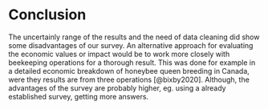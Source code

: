 # Conclusion

The uncertainly range of the results and the need of data cleaning did show some disadvantages of our survey. An alternative approach for evaluating the economic values or impact would be to work more closely with beekeeping operations for a thorough result. This was done for example in a detailed economic breakdown of honeybee queen breeding in Canada, were they results are from three operations [@bixby2020]. Although, the advantages of the survey are probably higher, eg. using a already established survey, getting more answers.
